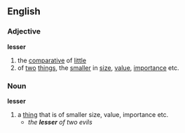 ==English==
===Adjective===
'''lesser'''
# the [[comparative]] of [[little]]
# of [[two]] [[thing]]s, the [[smaller]] in [[size]], [[value]], [[importance]] etc.
===Noun===
'''lesser'''
# a [[thing]] that is of smaller size, value, importance etc.
#*  ''the '''lesser''' of two evils''